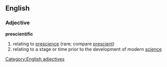 ==English==
===Adjective===
'''prescientific'''
#relating to [[prescience]] (rare; compare [[prescient]])
#relating to a stage or time prior to the development of modern [[science]]

[[Category:English adjectives]]